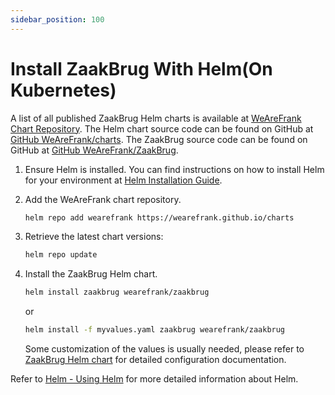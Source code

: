 ```yaml
---
sidebar_position: 100
---
```


# Install ZaakBrug With Helm(On Kubernetes)
A list of all published ZaakBrug Helm charts is available at [WeAreFrank Chart Repository](https://wearefrank.github.io/charts/zaakbrug). The Helm chart source code can be found on GitHub at [GitHub WeAreFrank/charts](https://github.com/wearefrank/charts/tree/main/charts/zaakbrug). The ZaakBrug source code can be found on GitHub at [GitHub WeAreFrank/ZaakBrug](https://github.com/wearefrank/zaakbrug).

1. Ensure Helm is installed. You can find instructions on how to install Helm for your environment at [Helm Installation Guide](https://helm.sh/docs/intro/install/).

1. Add the WeAreFrank chart repository.
   ```bash
   helm repo add wearefrank https://wearefrank.github.io/charts
   ```

1. Retrieve the latest chart versions:
   ```bash
   helm repo update
   ```

1. Install the ZaakBrug Helm chart.
   ```bash
   helm install zaakbrug wearefrank/zaakbrug
   ```
   or
   ```bash
   helm install -f myvalues.yaml zaakbrug wearefrank/zaakbrug
   ```
   Some customization of the values is usually needed, please refer to [ZaakBrug Helm chart](https://wearefrank.github.io/charts/zaakbrug) for detailed configuration documentation.


Refer to [Helm - Using Helm](https://helm.sh/docs/intro/using_helm) for more detailed information about Helm.
